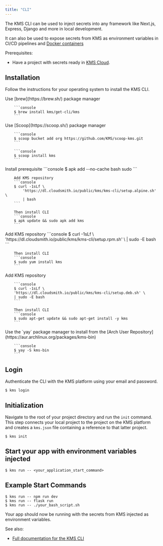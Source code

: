 ```yaml
---
title: "CLI"
---
```


The KMS CLI can be used to inject secrets into any framework like Next.js, Express, Django and more in local development.

It can also be used to expose secrets from KMS as environment variables in CI/CD pipelines and [Docker containers](/documentation/getting-started/docker)

Prerequisites: 

- Have a project with secrets ready in [KMS Cloud](https://kms.lux.network).

## Installation

Follow the instructions for your operating system to install the KMS CLI.

<Tabs>
   <Tab title="MacOS">
  	Use [brew](https://brew.sh/) package manager

    	```console
    	$ brew install kms/get-cli/kms
    	```
   </Tab>
   <Tab title="Windows">
      Use [Scoop](https://scoop.sh/) package manager

        ```console
        $ scoop bucket add org https://github.com/KMS/scoop-kms.git
        ```

        ```console
        $ scoop install kms
        ```
   </Tab>
	 <Tab title="Alpine">
	 Install prerequisite
		```console
		$ apk add --no-cache bash sudo
		```

    	Add KMS repository
    	```console
    	$ curl -1sLf \
    		'https://dl.cloudsmith.io/public/kms/kms-cli/setup.alpine.sh' \
    		| bash
    	```

    	Then install CLI
    	```console
    	$ apk update && sudo apk add kms
    	```

   </Tab>
	 <Tab title="RedHat/CentOs/Amazon">
	 Add KMS repository
		```console
		$ curl -1sLf \
		'https://dl.cloudsmith.io/public/kms/kms-cli/setup.rpm.sh' \
		| sudo -E bash
		```

    	Then install CLI
    	```console
    	$ sudo yum install kms
    	```

   </Tab>
	 <Tab title="Debian/Ubuntu">
	 	Add KMS repository 
			
		```console
		$ curl -1sLf \
		'https://dl.cloudsmith.io/public/kms/kms-cli/setup.deb.sh' \
		| sudo -E bash
		```

    	Then install CLI
    	```console
    	$ sudo apt-get update && sudo apt-get install -y kms
    	```

   </Tab>
	<Tab title="Arch Linux">
		Use the `yay` package manager to install from the [Arch User Repository](https://aur.archlinux.org/packages/kms-bin)
			
		```console
		$ yay -S kms-bin
		```

   </Tab>
</Tabs>

## Login

Authenticate the CLI with the KMS platform using your email and password.

```console
$ kms login
```

## Initialization

Navigate to the root of your project directory and run the `init` command. This step connects your local project to the project on the KMS platform and creates a `kms.json` file containing a reference to that latter project.

```console
$ kms init
```

## Start your app with environment variables injected

```console
$ kms run -- <your_application_start_command>
```

## Example Start Commands

```console
$ kms run -- npm run dev
$ kms run -- flask run
$ kms run -- ./your_bash_script.sh
```

Your app should now be running with the secrets from KMS injected as environment variables.

See also:

- [Full documentation for the KMS CLI](/cli/overview)